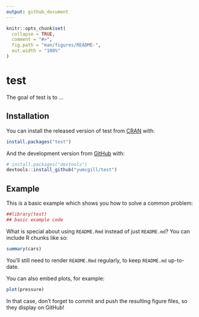 ```yaml
---
output: github_document
---
```


<!-- README.md is generated from README.Rmd. Please edit that file -->

```r
knitr::opts_chunk$set(
  collapse = TRUE,
  comment = "#>",
  fig.path = "man/figures/README-",
  out.width = "100%"
)
```
# test

<!-- badges: start -->
<!-- badges: end -->

The goal of test is to ...

## Installation

You can install the released version of test from [CRAN](https://CRAN.R-project.org) with:

``` r
install.packages("test")
```

And the development version from [GitHub](https://github.com/) with:

``` r
# install.packages("devtools")
devtools::install_github("yumcgill/test")
```
## Example

This is a basic example which shows you how to solve a common problem:

```r
##library(test)
## basic example code
```

What is special about using `README.Rmd` instead of just `README.md`? You can include R chunks like so:

```r
summary(cars)
```

You'll still need to render `README.Rmd` regularly, to keep `README.md` up-to-date.

You can also embed plots, for example:

```r
plot(pressure)
```

In that case, don't forget to commit and push the resulting figure files, so they display on GitHub!
